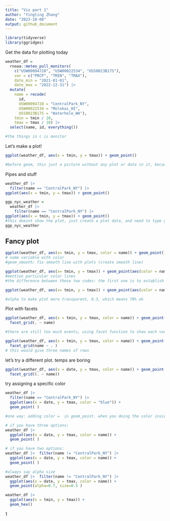 ```yaml
---
title: "Viz part 1"
author: "Yingting Zhang"
date: "2023-10-08"
output: github_document
---
```


```r
library(tidyverse)
library(ggridges)
```




Get the data for plotting today
```r
weather_df = 
  rnoaa::meteo_pull_monitors(
    c("USW00094728", "USW00022534", "USS0023B17S"),
    var = c("PRCP", "TMIN", "TMAX"), 
    date_min = "2021-01-01",
    date_max = "2022-12-31") |>
  mutate(
    name = recode(
      id, 
      USW00094728 = "CentralPark_NY", 
      USW00022534 = "Molokai_HI",
      USS0023B17S = "Waterhole_WA"),
    tmin = tmin / 10,
    tmax = tmax / 10) |>
  select(name, id, everything())

#the things in c is monitor
```

Let's make a plot!

```r
ggplot(weather_df, aes(x = tmin, y = tmax)) + geom_point()

#before geom, this just a picture without any plot or data in it, because we dont show what types of plot we want
```

Pipes and stuff

```r
weather_df |> 
  filter(name == "CentralPark_NY") |> 
ggplot(aes(x = tmin, y = tmax)) + geom_point()
```

```r
ggp_nyc_weather = 
  weather_df |> 
    filter(name == "CentralPark_NY") |> 
ggplot(aes(x = tmin, y = tmax)) + geom_point()
#this doesnt show the plot, just create a plot data, and need to type ggp_nyc_weather to show the plot
ggp_nyc_weather
```


## Fancy plot
```r
ggplot(weather_df, aes(x= tmin, y = tmax, color = name)) + geom_point() + geom_smooth()
# name variable with color
#geom_smooth: fix smooth line with plots (create smooth line)
```

```r
ggplot(weather_df, aes(x= tmin, y = tmax)) + geom_point(aes(color = name)) + geom_smooth()
#mention particular color lines
#the difference between these two codes: the first one is to establish smooth lines everywhere in plots, both to the points and the scatter plot geometry that was making and to the smooth curve that was going through it (have three separate lines with three separate colors). the second one, only the points are being highlighted by color and the smooth is not


```


```r
ggplot(weather_df, aes(x= tmin, y = tmax)) + geom_point(aes(color = name) , alpha = 0.3) + geom_smooth(se = FALSE)

#alpha to make plot more transparent, 0.3, which means 70% ok
```

Plot with facets

```r
ggplot(weather_df, aes(x = tmin, y = tmax, color = name)) + geom_point(alpha = 0.3) + geom_smooth() +
  facet_grid(. ~ name)

#there are still too much events, using facet function to show each variable events, using "."to say 'put everything on this row' and ~ name means sepate name to each row (show name in each column)

ggplot(weather_df, aes(x = tmin, y = tmax, color = name)) + geom_point(alpha = 0.3) + geom_smooth() +
  facet_grid(name ~ . )
# this would give three names of rows

```


let's try a different plot. temps are boring

```r
ggplot(weather_df, aes(x = date, y = tmax, color = name)) + geom_point(aes(size = prcp), alpha=0.3) + geom_smooth() +
  facet_grid((. ~ name))
```

try assigning a specific color

```r
weather_df |> 
  filter(name == "CentralPark_NY") |> 
  ggplot(aes(x = date, y = tmax, color = "blue")) +
  geom_point( )

#one way: adding color =  in geom_point. when you doing the color inside ggplot, this would not do that as you are taking variable in the dataset and mapping them on colors(be careful for this)

# if you have three options:
weather_df |> 
  ggplot(aes(x = date, y = tmax, color = name)) +
  geom_point( )

# if you have two options:
weather_df |>  filter(name != "CentralPark_NY") |>
  ggplot(aes(x = date, y = tmax, color = name)) +
  geom_point( )

#always say alpha size
weather_df |>  filter(name != "CentralPark_NY") |>
  ggplot(aes(x = date, y = tmax, color = name)) +
  geom_point(alpha=0.7, size=0.5 )
```




```r
weather_df |> 
  ggplot(aes(x = tmin, y = tmax)) +
  geom_hex()


```
1


